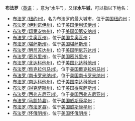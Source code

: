 '''布法罗'''（[[英语|英语]]：'''{{lang|en|Buffalo}}'''，意为“水牛”），又译'''水牛城'''，可以指以下地名：
*[[布法罗|布法罗 (纽约州)]]，名为布法罗的最大城市，位于[[美国|美国]][[纽约州|纽约州]]；
*[[布法罗_(伊利诺伊州)|布法罗 (伊利诺伊州)]]，位于[[美国|美国]][[伊利诺伊州|伊利诺伊州]]；
*[[布法罗_(印第安纳州)|布法罗 (印第安纳州)]]，位于[[美国|美国]][[印第安纳州|印第安纳州]]；
*[[布法罗_(艾奥瓦州)|布法罗 (艾奥瓦州)]]，位于[[美国|美国]][[艾奥瓦州|艾奥瓦州]]；
*[[布法罗_(堪萨斯州)|布法罗 (堪萨斯州)]]，位于[[美国|美国]][[堪萨斯州|堪萨斯州]]；
*[[布法罗_(明尼苏达州)|布法罗 (明尼苏达州)]]，位于[[美国|美国]][[明尼苏达州|明尼苏达州]]；
*[[布法罗_(密苏里州)|布法罗 (密苏里州)]]，位于[[美国|美国]][[密苏里州|密苏里州]]；
*[[布法罗_(北达科他州)|布法罗 (北达科他州)]]，位于[[美国|美国]][[北达科他州|北达科他州]]；
*[[布法罗_(俄克拉何马州)|布法罗 (俄克拉何马州)]]，位于[[美国|美国]][[俄克拉何马州|俄克拉何马州]]；
*[[布法罗_(南卡罗来纳州)|布法罗 (南卡罗来纳州)]]，位于[[美国|美国]][[南卡罗来纳州|南卡罗来纳州]]；
*[[布法罗_(南达科他州)|布法罗 (南达科他州)]]，位于[[美国|美国]][[南达科他州|南达科他州]]；
*[[布法罗_(得克萨斯州)|布法罗 (得克萨斯州)]]，位于[[美国|美国]][[得克萨斯州|得克萨斯州]]；
*[[布法罗_(西弗吉尼亚州)|布法罗 (西弗吉尼亚州)]]，位于[[美国|美国]][[西弗吉尼亚州|西弗吉尼亚州]]；
*[[布法罗_(马凯特县)|布法罗 (马凯特县)]]，位于[[美国|美国]][[威斯康星州|威斯康星州]]；
*[[布法罗_(布法罗县)|布法罗 (布法罗县)]]，位于[[美国|美国]][[威斯康星州|威斯康星州]]；
*[[布法罗_(怀俄明州)|布法罗 (怀俄明州)]]，位于[[美国|美国]][[怀俄明州|怀俄明州]]；
{{disambig|cat=三字地名消歧义|Buffalo}}